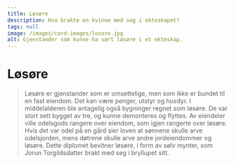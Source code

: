 ```yaml
---
title: Løsøre
description: Hva brakte en kvinne med seg i ekteskapet?
tags: null
image: /images/card-images/losore.jpg
alt: Gjenstander som kunne ha vært løsøre i et ekteskap.
---
```




# Løsøre

<Blockquote 
    quote='«Hvis noen kjøper jordeiendom med sin kones eiendeler, løsøre eller bufe, og hun overlever ham, da skal hun bare ha det av jordeiendommene av arven etter ham som hun hadde i medgift, og bare det arvingen tillater utover det.»'
    footer='Arvetallet, kapittel 4' />

<Container stil="initial side">
    Løsøre er gjenstander som er omsettelige, men som ikke er bundet til en fast eiendom. Det kan være penger, utstyr og husdyr. I middelalderen ble antagelig også bygninger regnet som løsøre. De var stort sett bygget av tre, og kunne demonteres og flyttes. Av eiendeler ville odelsgods rangere over eiendom, som igjen rangerte over løsøre. Hvis det var odel på en gård sier loven at sønnene skulle arve odelsjorden, mens døtrene skulle arve andre jordeiendommer og løsøre.
</Container>

<Work id="ubb-diplom-0225"> 
Dette diplomet bevitner løsøre, i form av sølv mynter, som Jorun Torgildsdatter brakt med seg i bryllupet sitt.
</Work>
